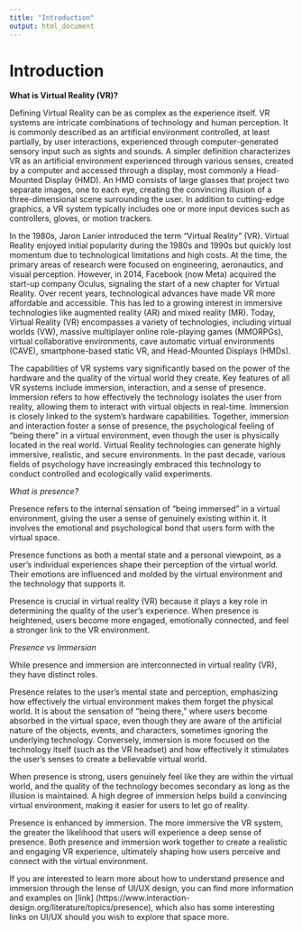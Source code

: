 ```yaml
---
title: "Introduction"
output: html_document
---
```


# Introduction

**What is Virtual Reality (VR)?**

Defining Virtual Reality can be as complex as the experience itself. VR systems are intricate combinations of technology and human perception. It is commonly described as an artificial environment controlled, at least partially, by user interactions, experienced through computer-generated sensory input such as sights and sounds. A simpler definition characterizes VR as an artificial environment experienced through various senses, created by a computer and accessed through a display, most commonly a Head-Mounted Display (HMD). An HMD consists of large glasses that project two separate images, one to each eye, creating the convincing illusion of a three-dimensional scene surrounding the user. In addition to cutting-edge graphics, a VR system typically includes one or more input devices such as controllers, gloves, or motion trackers.

In the 1980s, Jaron Lanier introduced the term "Virtual Reality" (VR). Virtual Reality enjoyed initial popularity during the 1980s and 1990s but quickly lost momentum due to technological limitations and high costs. At the time, the primary areas of research were focused on engineering, aeronautics, and visual perception. However, in 2014, Facebook (now Meta) acquired the start-up company Oculus, signaling the start of a new chapter for Virtual Reality. Over recent years, technological advances have made VR more affordable and accessible. This has led to a growing interest in immersive technologies like augmented reality (AR) and mixed reality (MR). Today, Virtual Reality (VR) encompasses a variety of technologies, including virtual worlds (VW), massive multiplayer online role-playing games (MMORPGs), virtual collaborative environments, cave automatic virtual environments (CAVE), smartphone-based static VR, and Head-Mounted Displays (HMDs).

The capabilities of VR systems vary significantly based on the power of the hardware and the quality of the virtual world they create. Key features of all VR systems include immersion, interaction, and a sense of presence. Immersion refers to how effectively the technology isolates the user from reality, allowing them to interact with virtual objects in real-time. Immersion is closely linked to the system's hardware capabilities. Together, immersion and interaction foster a sense of presence, the psychological feeling of "being there" in a virtual environment, even though the user is physically located in the real world. Virtual Reality technologies can generate highly immersive, realistic, and secure environments. In the past decade, various fields of psychology have increasingly embraced this technology to conduct controlled and ecologically valid experiments.

*What is presence?*

Presence refers to the internal sensation of "being immersed" in a virtual environment, giving the user a sense of genuinely existing within it. It involves the emotional and psychological bond that users form with the virtual space.

Presence functions as both a mental state and a personal viewpoint, as a user’s individual experiences shape their perception of the virtual world. Their emotions are influenced and molded by the virtual environment and the technology that supports it.

Presence is crucial in virtual reality (VR) because it plays a key role in determining the quality of the user's experience. When presence is heightened, users become more engaged, emotionally connected, and feel a stronger link to the VR environment.

*Presence vs Immersion*

While presence and immersion are interconnected in virtual reality (VR), they have distinct roles.

Presence relates to the user's mental state and perception, emphasizing how effectively the virtual environment makes them forget the physical world. It is about the sensation of "being there," where users become absorbed in the virtual space, even though they are aware of the artificial nature of the objects, events, and characters, sometimes ignoring the underlying technology. Conversely, immersion is more focused on the technology itself (such as the VR headset) and how effectively it stimulates the user's senses to create a believable virtual world.

When presence is strong, users genuinely feel like they are within the virtual world, and the quality of the technology becomes secondary as long as the illusion is maintained. A high degree of immersion helps build a convincing virtual environment, making it easier for users to let go of reality.

Presence is enhanced by immersion. The more immersive the VR system, the greater the likelihood that users will experience a deep sense of presence. Both presence and immersion work together to create a realistic and engaging VR experience, ultimately shaping how users perceive and connect with the virtual environment.

If you are interested to learn more about how to understand presence and immersion through the lense of UI/UX design, you can find more information and examples on [link] (https://www.interaction-design.org/literature/topics/presence), which also has some interesting links on UI/UX should you wish to explore that space more. 

